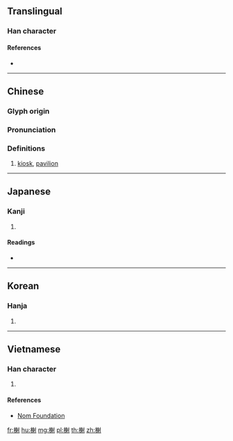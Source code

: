 {{character info/new}}
==Translingual==

===Han character===
{{Han char|rn=75|rad=木|as=10|sn=14|four=44900|canj=DHHI|ids=⿰木射}}

====References====
* {{Han ref|kx=0544.160|dkj=15272|dj=0931.310|hdz=21265.010|uh=69AD|ud=27053|bh=BA6B|bd=47723}}

----

==Chinese==
{{zh-forms}}

===Glyph origin===
{{Han etym}}

===Pronunciation===
{{zh-pron
|m=xiè
|c=ze6
|mc=y
|oc=y
|ma=
|cat=n
}}

===Definitions===
{{zh-hanzi}}

# [[kiosk]], [[pavilion]]

----

==Japanese==

===Kanji===
{{ja-kanji|grade=|rs=木10}}

# {{defn|lang=ja|sort=木10}}

====Readings====
* {{ja-readings|on=[[しゃ]] (sha), [[じゃ]] (ja)|kun=[[だい]] (dai)}}

----

==Korean==

===Hanja===
{{ko-hanja|hangeul=사|eumhun=|rv=sa|mr=sa|y=sa}}

# {{defn|lang=ko|sort=木10}}

----

==Vietnamese==

===Han character===
{{vi-readings|rs=木10| hanviet = tạ}}

# {{defn|lang=vi|sort=木10}}

====References====
*[http://nomfoundation.org/common/nom_details.php?codepoint=69ad Nom Foundation]

[[fr:榭]]
[[hu:榭]]
[[mg:榭]]
[[pl:榭]]
[[th:榭]]
[[zh:榭]]
